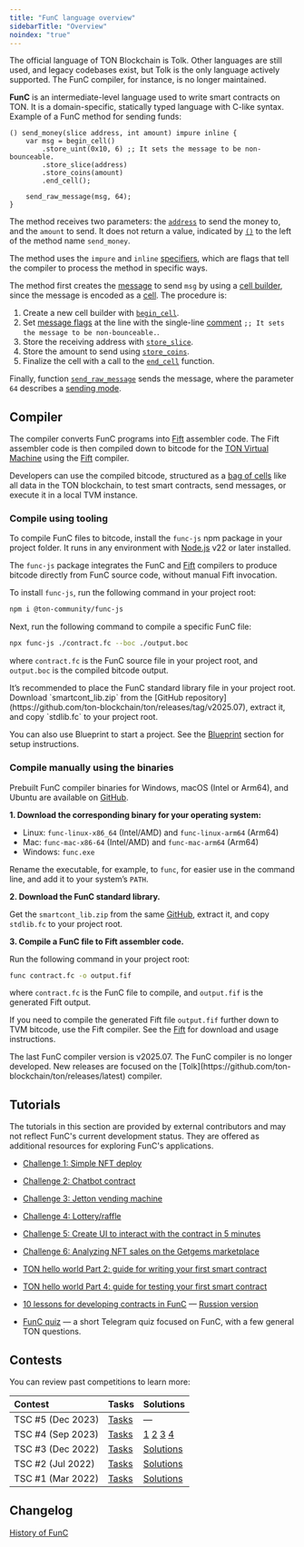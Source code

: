 ```yaml
---
title: "FunC language overview"
sidebarTitle: "Overview"
noindex: "true"
---
```



<Aside>
  The official language of TON Blockchain is Tolk. Other languages are still used, and legacy codebases exist, but Tolk is the only language actively supported. The FunC compiler, for instance, is no longer maintained.
</Aside>

**FunC** is an intermediate-level language used to write smart contracts on TON. It is a domain-specific, statically typed language with C-like syntax.
Example of a FunC method for sending funds:

```func
() send_money(slice address, int amount) impure inline {
    var msg = begin_cell()
        .store_uint(0x10, 6) ;; It sets the message to be non-bounceable.
        .store_slice(address)
        .store_coins(amount)
        .end_cell();

    send_raw_message(msg, 64);
}
```

The method receives two parameters: the [`address`](/foundations/addresses/overview) to send the money to,
and the `amount` to send. It does not return a value, indicated by [`()`](/languages/func/types#tensor-types) to the left of the method name `send_money`.

The method uses the `impure` and `inline` [specifiers](/languages/func/functions#specifiers), which are flags that tell the compiler to process
the method in specific ways.

The method first creates the [message](/foundations/transaction) to send `msg` by using a [cell builder](/tvm/builders-and-slices), since the message is encoded as a [cell](/tvm/serialization/cells). The procedure is:

1. Create a new cell builder with [`begin_cell`](/languages/func/stdlib#begin-cell).
1. Set [message flags](/foundations/messages/internal) at the line with the single-line [comment](/languages/func/comments) `;; It sets the message to be non-bounceable.`.
1. Store the receiving address with [`store_slice`](/languages/func/stdlib#store-slice).
1. Store the amount to send using [`store_coins`](/languages/func/stdlib#store-coins).
1. Finalize the cell with a call to the [`end_cell`](/languages/func/stdlib#end-cell) function.

Finally, function [`send_raw_message`](/languages/func/stdlib#send-raw-message) sends the message, where the parameter `64` describes a [sending mode](/foundations/messages/internal).

## Compiler

The compiler converts FunC programs into [Fift](/languages/fift) assembler code. The Fift assembler code is then compiled down to
bitcode for the [TON Virtual Machine](/tvm/overview) using the [Fift](/languages/fift) compiler.

Developers can use the compiled bitcode, structured as a [bag of cells](/tvm/serialization/boc) like all data in the TON blockchain, to test smart contracts, send messages, or execute it in a local TVM instance.

### Compile using tooling

To compile FunC files to bitcode, install the `func-js` npm package in your project folder.
It runs in any environment with [Node.js](https://nodejs.org/en/download) v22 or later installed.

The `func-js` package integrates the FunC and [Fift](/languages/fift) compilers
to produce bitcode directly from FunC source code, without manual Fift invocation.

To install `func-js`, run the following command in your project root:

```bash
npm i @ton-community/func-js
```

Next, run the following command to compile a specific FunC file:

```bash
npx func-js ./contract.fc --boc ./output.boc
```

where `contract.fc` is the FunC source file in your project root, and `output.boc` is the compiled bitcode output.

<Aside>
  It’s recommended to place the FunC standard library file in your project root. Download `smartcont_lib.zip` from the [GitHub repository](https://github.com/ton-blockchain/ton/releases/tag/v2025.07), extract it, and copy `stdlib.fc` to your project root.
</Aside>

You can also use Blueprint to start a project.
See the [Blueprint](/ecosystem/blueprint/overview) section for setup instructions.

### Compile manually using the binaries

Prebuilt FunC compiler binaries for Windows, macOS (Intel or Arm64), and Ubuntu are available on [GitHub](https://github.com/ton-blockchain/ton/releases/tag/v2025.07).

**1. Download the corresponding binary for your operating system:**

- Linux: `func-linux-x86_64` (Intel/AMD) and `func-linux-arm64` (Arm64)
- Mac: `func-mac-x86-64` (Intel/AMD) and `func-mac-arm64` (Arm64)
- Windows: `func.exe`

Rename the executable, for example, to `func`, for easier use in the command line, and add it to your system’s `PATH`.

**2. Download the FunC standard library.**

Get the `smartcont_lib.zip` from the same [GitHub](https://github.com/ton-blockchain/ton/releases/tag/v2025.07), extract it, and copy `stdlib.fc` to your project root.

**3. Compile a FunC file to Fift assembler code.**

Run the following command in your project root:

```bash
func contract.fc -o output.fif
```

where `contract.fc` is the FunC file to compile, and `output.fif` is the generated Fift output.

If you need to compile the generated Fift file  `output.fif` further down to TVM bitcode, use the Fift compiler.
See the [Fift](/languages/fift) for download and usage instructions.

<Aside>
  The last FunC compiler version is v2025.07. The FunC compiler is no longer developed. New releases are focused on the [Tolk](https://github.com/ton-blockchain/ton/releases/latest) compiler.
</Aside>

## Tutorials

<Aside>
  The tutorials in this section are provided by external contributors and may not reflect FunC's current development status. They are offered as additional resources for exploring FunC's applications.
</Aside>

- [Challenge 1: Simple NFT deploy](https://github.com/romanovichim/TONQuest1/)

- [Challenge 2: Chatbot contract](https://github.com/romanovichim/TONQuest2/)

- [Challenge 3: Jetton vending machine](https://github.com/romanovichim/TONQuest3/)

- [Challenge 4: Lottery/raffle](https://github.com/romanovichim/TONQuest4/)

- [Challenge 5: Create UI to interact with the contract in 5 minutes](https://github.com/romanovichim/TONQuest5/)

- [Challenge 6: Analyzing NFT sales on the Getgems marketplace](https://github.com/romanovichim/TONQuest6/)

- [TON hello world Part 2: guide for writing your first smart contract](https://ton-community.github.io/tutorials/02-contract/)

- [TON hello world Part 4: guide for testing your first smart contract](https://ton-community.github.io/tutorials/04-testing/)

- [10 lessons for developing contracts in FunC](https://github.com/romanovichim/TonFunClessons_Eng/) — [Russion version](https://github.com/romanovichim/TonFunClessons_ru/)

- [FunC quiz](https://t.me/toncontests/60/) — a short Telegram quiz focused on FunC, with a few general TON questions.

## Contests

You can review past competitions to learn more:

| Contest           | Tasks                                                     | Solutions                                                                                                                                                           |
| :---------------- | :-------------------------------------------------------- | :------------------------------------------------------------------------------------------------------------------------------------------------------------------ |
| TSC #5 (Dec 2023) | [Tasks](https://github.com/ton-community/tsc5/)           | —                                                                                                                                                                   |
| TSC #4 (Sep 2023) | [Tasks](https://github.com/ton-community/tsc4/)           | [1](https://github.com/aSpite/tsc4-contracts) [2](https://github.com/ProgramCrafter/tsc4) [3](https://github.com/Gusarich/tsc4) [4](https://github.com/akifoq/tsc4) |
| TSC #3 (Dec 2022) | [Tasks](https://github.com/ton-blockchain/func-contest3/) | [Solutions](https://github.com/nns2009/TON-FunC-contest-3/)                                                                                                         |
| TSC #2 (Jul 2022) | [Tasks](https://github.com/ton-blockchain/func-contest2/) | [Solutions](https://github.com/ton-blockchain/func-contest2-solutions/)                                                                                             |
| TSC #1 (Mar 2022) | [Tasks](https://github.com/ton-blockchain/func-contest1/) | [Solutions](https://github.com/ton-blockchain/func-contest1-solutions/)                                                                                             |

## Changelog

[History of FunC](/languages/func/changelog)
